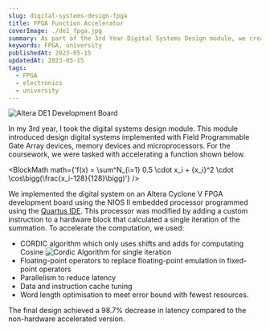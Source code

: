 ```yaml
---
slug: digital-systems-design-fpga
title: FPGA Function Accelerator
coverImage: ./de1_fpga.jpg
summary: As part of the 3rd Year Digital Systems Design module, we created a function accelerator using an Altera Cyclone V FPGA. This system was built around the NIOS II embedded processor with custom instructions to a hardware block that implemented floating point operations and the CORDIC algorithm.
keywords: FPGA, university
publishedAt: 2023-05-15
updatedAt: 2023-05-15
tags:
  - FPGA
  - electronics
  - university
---
```



![Altera DE1 Development Board](./de1_fpga.jpg)

In my 3rd year, I took the digital systems design module. This module introduced design digital systems implemented with Field Programmable Gate Array devices, memory devices and microprocessors. For the coursework, we were tasked with accelerating a function shown below.

<BlockMath math={'f(x) = \\sum^N_{i=1} 0.5 \\cdot x_i + {x_i}^2 \\cdot \\cos\\bigg(\\frac{x_i-128}{128}\\bigg)'} />

We implemented the digital system on an Altera Cyclone V FPGA development board using the NIOS II embedded processor programmed using the [Quartus IDE](https://www.intel.co.uk/content/www/uk/en/products/details/fpga/development-tools/quartus-prime.html). This processor was modified by adding a custom instruction to a hardware block that calculated a single iteration of the summation. To accelerate the computation, we used:

 - CORDIC algorithm which only uses shifts and adds for computating Cosine
 ![Cordic Algorithm for single iteration](./fullyiterativebitparallel.png)
 - Floating-point operators to replace floating-point emulation in fixed-point operators
 - Parallelism to reduce latency
 - Data and instruction cache tuning
 - Word length optimisation to meet error bound with fewest resources.

 The final design achieved a 98.7\% decrease in latency compared to the non-hardware accelerated version.




